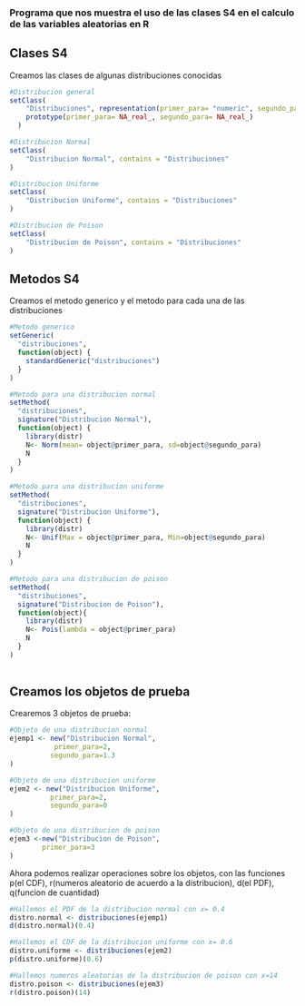 
### Programa que nos muestra el uso de las clases S4 en el calculo de las variables aleatorias en R

## Clases S4

Creamos las clases de algunas distribuciones conocidas
```r
#Distribucion general
setClass(
    "Distribuciones", representation(primer_para= "numeric", segundo_para= "numeric"),
    prototype(primer_para= NA_real_, segundo_para= NA_real_)
  )

#Distribucion Normal
setClass(
    "Distribucion Normal", contains = "Distribuciones"
)

#Distribucion Uniforme
setClass(
    "Distribucion Uniforme", contains = "Distribuciones"
)

#Distribucion de Poison
setClass(
    "Distribucion de Poison", contains = "Distribuciones"
)

```

## Metodos S4

Creamos el metodo generico y el metodo para cada una de las distribuciones

```r
#Metodo generico
setGeneric(
  "distribuciones",
  function(object) {
    standardGeneric("distribuciones")
  }
)

#Metodo para una distribucion normal
setMethod(
  "distribuciones",
  signature("Distribucion Normal"),
  function(object) {
    library(distr)
    N<- Norm(mean= object@primer_para, sd=object@segundo_para)
    N
  }
)

#Metodo para una distribucion uniforme
setMethod(
  "distribuciones",
  signature("Distribucion Uniforme"),
  function(object) {
    library(distr)
    N<- Unif(Max = object@primer_para, Min=object@segundo_para)
    N
  }
)

#Metodo para una distribucion de poison
setMethod(
  "distribuciones",
  signature("Distribucion de Poison"),
  function(object){
    library(distr)
    N<- Pois(lambda = object@primer_para)
    N
  }
)
 

```

## Creamos los objetos de prueba

Crearemos 3 objetos de prueba:


```r
#Objeto de una distribucion normal
ejemp1 <- new("Distribucion Normal",
           primer_para=2,
          segundo_para=1.3
)

#Objeto de una distribucion uniforme
ejem2 <- new("Distribucion Uniforme",
          primer_para=2,
          segundo_para=0
)

#Objeto de una distribucion de poison
ejem3 <-new("Distribucion de Poison",
        primer_para=3
)

```

Ahora podemos realizar operaciones sobre los objetos, con las funciones p(el CDF), r(numeros aleatorio de acuerdo a la distribucion), d(el PDF), q(funcion de cuantidad)



```r
#Hallemos el PDF de la distribucion normal con x= 0.4
distro.normal <- distribuciones(ejemp1)
d(distro.normal)(0.4)

#Hallemos el CDF de la distribucion uniforme con x= 0.6
distro.uniforme <- distribuciones(ejem2)
p(distro.uniforme)(0.6)

#Hallemos numeros aleatorias de la distribucion de poison con x=14
distro.poison <- distribuciones(ejem3)
r(distro.poison)(14)


```
